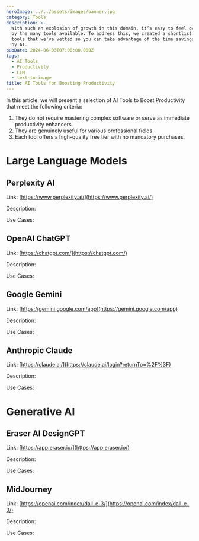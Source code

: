 ```yaml
---
heroImage: ../../assets/images/banner.jpg
category: Tools
description: >-
  With such an explosion of growth in this domain, it’s easy to feel overwhelmed
  by the many tools available. To address this, we created a shortlist of AI
  tools that we've vetted so you can take advantage of the time savings promised
  by AI.
pubDate: 2024-06-03T07:00:00.000Z
tags:
  - AI Tools
  - Productivity
  - LLM
  - text-to-image
title: AI Tools for Boosting Productivity
---
```


In this article, we will present a selection of AI Tools to Boost Productivity that meet the following criteria:

1. They do not require mastering complex software or serve as immediate productivity enhancers.
2. They are genuinely useful for various professional fields.
3. Each tool offers a high-quality free tier with no mandatory purchases.

# Large Language Models

## Perplexity AI

Link: [https://www.perplexity.ai/](https://www.perplexity.ai/)

Description: 

Use Cases: 

## OpenAI ChatGPT

Link: [https://chatgpt.com/](https://chatgpt.com/)

Description: 

Use Cases: 

## Google Gemini

Link: [https://gemini.google.com/app](https://gemini.google.com/app)

Description: 

Use Cases: 

## Anthropic Claude

Link: [https://claude.ai/](https://claude.ai/login?returnTo=%2F%3F)

Description: 

Use Cases: 

# Generative AI

## Eraser AI DesignGPT

Link: [https://app.eraser.io/](https://app.eraser.io/)

Description: 

Use Cases: 

## MidJourney

Link: [https://openai.com/index/dall-e-3/](https://openai.com/index/dall-e-3/)

Description: 

Use Cases: 
